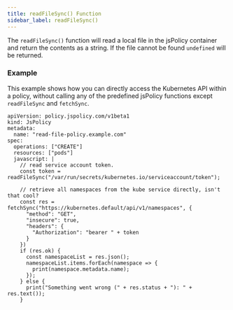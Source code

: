 ```yaml
---
title: readFileSync() Function
sidebar_label: readFileSync()
---
```


The `readFileSync()` function will read a local file in the jsPolicy container and return the contents as a string. If the file cannot be found `undefined` will be returned.

### Example

This example shows how you can directly access the Kubernetes API within a policy, without calling any of the predefined jsPolicy functions except `readFileSync` and `fetchSync`.
```
apiVersion: policy.jspolicy.com/v1beta1
kind: JsPolicy
metadata:
  name: "read-file-policy.example.com"
spec:
  operations: ["CREATE"]
  resources: ["pods"]
  javascript: |
    // read service account token.
    const token = readFileSync("/var/run/secrets/kubernetes.io/serviceaccount/token");
  
    // retrieve all namespaces from the kube service directly, isn't that cool?
    const res = fetchSync("https://kubernetes.default/api/v1/namespaces", {
      "method": "GET",
      "insecure": true,
      "headers": {
        "Authorization": "bearer " + token
      }
    })
    if (res.ok) {
      const namespaceList = res.json();
      namespaceList.items.forEach(namespace => {
        print(namespace.metadata.name);
      });
    } else {
      print("Something went wrong (" + res.status + "): " + res.text());
    }
```
